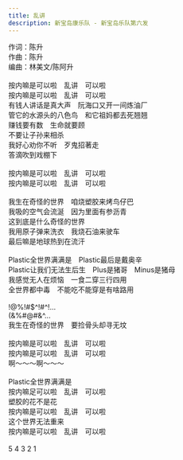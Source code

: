 ```yaml
---
title: 乱讲
description: 新宝岛康乐队 - 新宝岛乐队第六发
---
```


作词：陈升<br />作曲：陈升<br />编曲：林美文/陈阿升<br /><br />按内嘛是可以啦　乱讲　可以啦<br />按内嘛是可以啦　乱讲　可以啦<br />有钱人讲话是真大声　阮海口又开一间炼油厂<br />管它的水源头的八色鸟　和它祖妈都去死翘翘<br />赚钱要有数　生命就要顾<br />不要让子孙来相杀<br />我好心劝你不听　歹鬼招著走<br />答滴吹到戏棚下<br /><br />按内嘛是可以啦　乱讲　可以啦<br />按内嘛是可以啦　乱讲　可以啦<br /><br />我生在奇怪的世界　咱烧塑胶来烤鸟仔巴<br />我吸的空气会流涎　因为里面有参沥青<br />这到底是什么奇怪的世界<br />我用原子弹来洗衣　我烧石油来驶车<br />最后嘛是地球热到在流汗<br /><br />Plastic全世界满满是　Plastic最后是戴奥辛<br />Plastic让我们无法生后生　Plus是猪哥　Minus是猪母<br />我感觉无人在烦恼　一食二穿三行四用<br />全世界都中毒　不能吃不能穿是有啥路用<br /><br />!@%!#$^!#^!...<br />(&amp;%#@#&amp;^...<br />我生在奇怪的世界　要捡骨头却寻无坟<br /><br />按内嘛是可以啦　乱讲　可以啦<br />按内嘛是可以啦　乱讲　可以啦<br />啊～～～啊～～～<br /><br />Plastic全世界满满是<br />按内嘛足可以啦　乱讲　可以啦<br />塑胶的花不是花<br />按内嘛是可以啦　乱讲　可以啦<br />这个世界无法重来<br />按内嘛是可以啦　乱讲　可以啦<br /><br />5 4 3 2 1